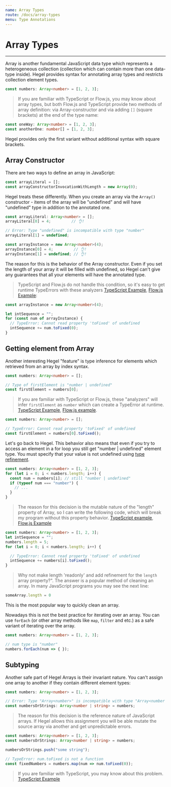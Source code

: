 ```yaml
---
name: Array Types
route: /docs/array-types
menu: Type Annotations
---
```


# Array Types
----------------

Array is another fundamental JavaScript data type which represents a heterogeneous collection (collection which can contain more than one data-type inside). Hegel provides syntax for annotating array types and restricts collection element types.

```typescript
const numbers: Array<number> = [1, 2, 3];
```

> If you are familiar with TypeScript or Flow.js, you may know about array types, but both Flow.js and TypeScript provide two methods of array definition: via Array-constructor and via adding `[]` (square brackets) at the end of the type name:
```typescript
const oneWay: Array<number> = [1, 2, 3];
const anotherOne: number[] = [1, 2, 3];
```
Hegel provides only the first variant without additional syntax with square brackets.

## Array Constructor  

There are two ways to define an array in JavaScript:
```typescript
const arrayLiteral = [];
const arrayConstructorInvocationWithLength = new Array(0);
```
Hegel treats these differently. When you create an array via the `Array()` constructor - items of the array will be "undefined" and will have "undefined" type in addition to the annotated one.

```typescript
const arrayLiteral: Array<number> = [];
arrayLiteral[0] = 4;         // 👌!

// Error: Type "undefined" is incompatible with type "number"
arrayLiteral[1] = undefined;

const arrayInstance = new Array<number>(4);
arrayInstance[0] = 4;         // 👌!
arrayInstance[1] = undefined; // 👌!
```

The reason for this is the behavior of the Array constructor. Even if you set the length of your array it will be filled with undefined, so Hegel can't give any guarantees that all your elements will have the annotated type.
> TypeScript and Flow.js do not handle this condition, so it's easy to get runtime TypeErrors with these analyzers [TypeScript Example](https://www.typescriptlang.org/v2/en/play?ts=3.8.0-beta#code/MYewdgzgLgBAhgJwXAngSUlOZgFMYC8MYuA7jAIJKoA8YArgLYBGuCAfABQAsAlANwAoQQBtcsAJZgoAZVwBHerhz4iAIjVCAZiAQxOoTMSYwQW+NXSZseXjADegmDAD0LmABUUAB1wBRJF0ALhgAYWwwEFgEXDgAExhvBBBfBCgUGAByKBAAMQkAD1w4zNNzejA43C0pYqcYKVkFJRUYAGoiBkYAOhz8orjOAAYBQQBfIA), [Flow.js Example](https://flow.org/try/#0PQKgBAAgZgNg9gdzCYAoAxnAdgZwC5gCGATsYQJ4CSuehW6ApmALxhYNICCpFAPFgFcAtgCMGxAHwAKACwBKANypUMBgQCWWPAGUGARwEN6TVgCJTSqHGJgpmGm2Fg4UIjyo06jOWADeqMDBgYDAAFXIABwYAUVJrAC4wAGE6LDgCYgZCABMwCOI4KOI8cjAAcjw4ADF1AA8GbLLnVwEsbIYoTQaAsE0dfUNjMABqVkEhADpKmvrsqQAGRVQAXyA):

```typescript
const arrayInstance = new Array<number>(4);

let intSequence = "";
for (const num of arrayInstance) {
  // TypeError: Cannot read property 'toFixed' of undefined
  intSequence += num.toFixed(0);
}
```

## Getting element from Array

Another interesting Hegel "feature" is type inference for elements which retrieved from an array by index syntax.

```typescript
const numbers: Array<number> = [];

// Type of firstElement is "number | undefined"
const firstElement = numbers[0];
```

> If you are familiar with TypeScript or Flow.js, these "analyzers" will infer `firstElement` as `number` which can create a TypeError at runtime.
[TypeScript Example](https://www.typescriptlang.org/v2/en/play?ts=3.8.0-beta#code/MYewdgzgLgBGCuBbARgUwE4QFwwILvQEMBPAHgRQwD4YBeGAbQF0BuAKAHoOYAVYgB1QBRAiHQ4AwoTBgQsdKkIATGP3QhB6KMRgByKCABiASwAeqJbpggAZjHhglqG8bAW2oSLBeYoQgDaoiKhgsPQUaJgMAAxMAHQGJuZKABQAlCxAA), [Flow.js example](https://flow.org/try/#0PQKgBAAgZgNg9gdzCYAoVBjOA7AzgFzGwFcBbAIwFMAnXALjAEFrqBDATwB4SKaA+MAF4wAbQC6AblTBgYACrsADpQCiLONQYBhVtmxxC1SqwAmYRdTjLq+dmADk+OADEAlgA9KJ+2DhQwxNgmlFCu2F6YOARgobT4KjCUpJTYhMI8VLQiAAxiAHRObp4mABQAlFJAA).

```typescript
const numbers: Array<number> = [];

// TypeError: Cannot read property 'toFixed' of undefined
const firstElement = numbers[0].toFixed();
```

Let's go back to Hegel.
This behavior also means that even if you try to access an element in a for loop you still get "number | undefined" element type. You must specify that your value is not undefined using [type refinement](/docs/type-refinement).

```typescript
const numbers: Array<number> = [1, 2, 3];
for (let i = 0; i < numbers.length; i++) {
  const num = numbers[i]; // still "number | undefined"
  if (typeof num === "number") {
    // ...
  }
}
```

> The reason for this decision is the mutable nature of the "length" property of Array, so I can write the following code, which will break my program without this property behavior.
[TypeScript example](https://www.typescriptlang.org/v2/en/play?ts=3.8.0-beta#code/MYewdgzgLgBGCuBbARgUwE4QFwwILvQEMBPAHgRQwD4YBeGAbQEYAaGAJjYGYBdAbgBQAG1SwAlmCgBlVAEd4qMMFR0YAIjWCKaTADoRYAOZQAFqoCsggGYh0MABQjxqgAx8YYmKThIdEfYrGJu5iANShAJQwAN4CMDAA9AkwACrEAA6oAKIEtjgAwoRgYCCw6KiEACYw6eggmehQxDAA5FAgAGJiAB6olS0wIFYw8GCVqFYSfXEekjLyisowofTaGBAMYjy67V29lfYRggC+AkA), [Flow.js Example](https://flow.org/try/#0PQKgBAAgZgNg9gdzCYAoAxnAdgZwC5hYCuAtgEYCmATjgFxgCCVVAhgJ4A8x51AfGAF4wAbQCMAGjAAmSQGYAugG5UMCgQCWWPAGUKARyIUs6CoLAAic8u6UaAOlVYA5ngAWZgKzKocKmAAUqhpmAAyKYOpgHISktjgORi6u4eoA1KkAlGAA3qhgYMDAYAAqbAAOFACizL70AMIsWFhwBFQULAAmYGVUcBVUeGxgAOR4cABi6gAeFB3DYHBQYERYHRRQmrN5EVq6BkYmYKlCNtQ4wurydmOTMx3+GcoAvqhAA)

```typescript
const numbers: Array<number> = [1, 2, 3];
let intSequence = "";
numbers.length = 5;
for (let i = 0; i < numbers.length; i++) {

  // TypeError: Cannot read property 'toFixed' of undefined
  intSequence += numbers[i].toFixed();
}
```

> Why not make length 'readonly' and add refinement for the `length` array property?". The answer is a popular method of cleaning an array. In many JavaScript programs you may see the next line:
```typescript
someArray.length = 0
```
This is the most popular way to quickly clean an array.

<!---
I believe there is content missing here. The paragraph above needs a conclusion, and the paragraph below needs an introduction.
-->

Nowadays this is not the best practice for iterating over an array. You can use `forEach` (or other array methods like `map`, `filter` and etc.) as a safe variant of iterating over the array.

```typescript
const numbers: Array<number> = [1, 2, 3];

// num type is "number"
numbers.forEach(num => { });
```

## Subtyping

Another safe part of Hegel Arrays is their invariant nature. You can't assign one array to another if they contain different element types:

```typescript
const numbers: Array<number> = [1, 2, 3];

// Error: Type "Array<number>" is incompatible with type "Array<number | string>"
const numbersOrStrings: Array<number | string> = numbers;
```

> The reason for this decision is the reference nature of JavaScript arrays. If Hegel allows this assignment you will be able mutate the source array via another and get unpredictable errors.

```typescript
const numbers: Array<number> = [1, 2, 3];
const numbersOrStrings: Array<number | string> = numbers;

numbersOrStrings.push("some string");

// TypeError: num.toFixed is not a function
const fixedNumbers = numbers.map(num => num.toFixed(0));
```

> If you are familiar with TypeScript, you may know about this problem. [TypeScript Example](http://www.typescriptlang.org/play/index.html?ssl=1&ssc=1&pln=8&pc=1#code/MYewdgzgLgBGCuBbARgUwE4QFwwILvQEMBPAHgRQwD4YBeGAbQEYAaGAJjYGYBdAbgBQoSLAppMAeXQBlKOgCWYAObY8BEuSTiYAHxjQFymvTEYIggacky5ilQDoADvAgALABQAiCCESp9tsqeAJQWAPRhMAAqxI6oAKIEIOg4FPZQIABi8gAeqAAmMPIQcCCwhDAAZvBgwFDy4ELg0FW5BQByWmZ0cF2Y9oiEju4UdDRpGdl5+e4ADMGhAkA)
